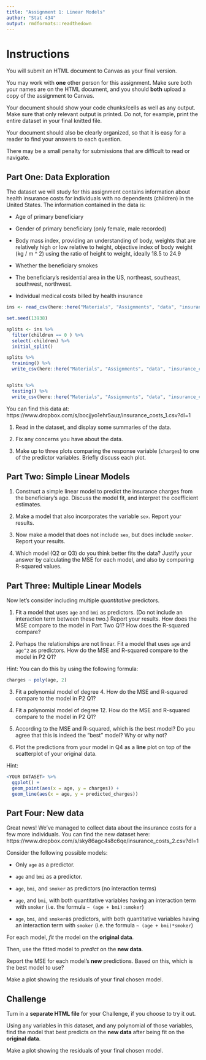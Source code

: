 ```yaml
---
title: "Assignment 1: Linear Models"
author: "Stat 434"
output: rmdformats::readthedown
---
```


# Instructions

You will submit an HTML document to Canvas as your final version.

You may work with **one** other person for this assignment.  Make sure both your names are on the HTML document, and you should **both** upload a copy of the assignment to Canvas.

Your document should show your code chunks/cells as well as any output.  Make sure that only relevant output is printed.  Do not, for example, print the entire dataset in your final knitted file.

Your document should also be clearly organized, so that it is easy for a reader to find your answers to each question.

There may be a small penalty for submissions that are difficult to read or navigate.


## Part One: Data Exploration

The dataset we will study for this assignment contains information about health insurance costs for individuals with no dependents (children) in the United States.  The information contained in the data is:

* Age of primary beneficiary

* Gender of primary beneficiary (only female, male recorded)

* Body mass index, providing an understanding of body, weights that are relatively high or low relative to height, objective index of body weight (kg / m ^ 2) using the ratio of height to weight, ideally 18.5 to 24.9

* Whether the beneficiary smokes

* The beneficiary's residential area in the US, northeast, southeast, southwest, northwest.

* Individual medical costs billed by health insurance


```r
ins <- read_csv(here::here("Materials", "Assignments", "data", "insurance.csv"))

set.seed(13938)

splits <- ins %>% 
  filter(children == 0 ) %>%
  select(-children) %>%
  initial_split()

splits %>%
  training() %>%
  write_csv(here::here("Materials", "Assignments", "data", "insurance_costs_1.csv"))


splits %>%
  testing() %>%
  write_csv(here::here("Materials", "Assignments", "data", "insurance_costs_2.csv"))
```

You can find this data at: https://www.dropbox.com/s/bocjjyo1ehr5auz/insurance_costs_1.csv?dl=1


1. Read in the dataset, and display some summaries of the data.  

2. Fix any concerns you have about the data.

3. Make up to three plots comparing the response variable (`charges`) to one of the predictor variables.  Briefly discuss each plot.


## Part Two:  Simple Linear Models


1.  Construct a simple linear model to predict the insurance charges from the beneficiary's age.  Discuss the model fit, and interpret the coefficient estimates.

2.  Make a model that also incorporates the variable `sex`.  Report your results.

3.  Now make a model that does not include `sex`, but does include `smoker`.  Report your results.

4.  Which model (Q2 or Q3) do you think better fits the data?  Justify your answer by calculating the MSE for each model, and also by comparing R-squared values.


## Part Three:  Multiple Linear Models


Now let's consider including multiple *quantitative* predictors.

1. Fit a model that uses `age` and `bmi` as predictors. (Do not include an interaction term between these two.) Report your results.  How does the MSE compare to the model in Part Two Q1?  How does the R-squared compare?


2. Perhaps the relationships are not linear.  Fit a model that uses `age` and `age^2` as predictors.  How do the MSE and R-squared compare to the model in P2 Q1?

Hint:  You can do this by using the following formula:

```r
charges ~ poly(age, 2)
```

3. Fit a polynomial model of degree 4.  How do the MSE and R-squared compare to the model in P2 Q1?

4. Fit a polynomial model of degree 12.  How do the MSE and R-squared compare to the model in P2 Q1?

5. According to the MSE and R-squared, which is the best model?  Do you agree that this is indeed the "best" model?  Why or why not?

6. Plot the predictions from your model in Q4 as a **line** plot on top of the scatterplot of your original data.  



Hint: 

```r
<YOUR DATASET> %>%
  ggplot() +
  geom_point(aes(x = age, y = charges)) +
  geom_line(aes(x = age, y = predicted_charges))

```



## Part Four:  New data

Great news!  We've managed to collect data about the insurance costs for a few more individuals.  You can find the new dataset here:  https://www.dropbox.com/s/sky86agc4s8c6qe/insurance_costs_2.csv?dl=1


Consider the following possible models:

* Only `age` as a predictor.

* `age` and `bmi` as a predictor.

* `age`, `bmi`, and `smoker` as predictors (no interaction terms)

* `age`, and `bmi`, with both quantitative variables having an interaction term with `smoker`  (i.e. the formula `~ (age + bmi):smoker`)

* `age`, `bmi`, and `smoker`as predictors, with both quantitative variables having an interaction term with `smoker` (i.e. the formula `~ (age + bmi)*smoker`)


For each model, *fit* the model on the **original data**.

Then, use the fitted model to *predict* on the **new data**.

Report the MSE for each model's **new** predictions.  Based on this, which is the best model to use?

Make a plot showing the residuals of your final chosen model.


## Challenge

Turn in a **separate HTML file** for your Challenge, if you choose to try it out.

Using any variables in this dataset, and any polynomial of those variables, find the model that best predicts on the **new data** after being fit on the **original data**.  

Make a plot showing the residuals of your final chosen model.

